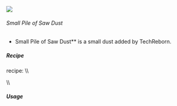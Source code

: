 ![](/mods/techreborn/small_pile_of_saw_dust.png)

###### Small Pile of Saw Dust

- Small Pile of Saw Dust** is a small dust added by TechReborn.


##### Recipe

<Mcitem id="minecraft:crafting_table"/> recipe: \\\\
<Recipe recipe=" input air air air input air techreborn:saw_dust air
input air air air output techreborn:small_pile_of_saw_dust,4
"/>

\\\\

##### Usage

<Recipe recipe=" input techreborn:small_pile_of_saw_dust
techreborn:small_pile_of_saw_dust air input
techreborn:small_pile_of_saw_dust techreborn:small_pile_of_saw_dust air
input air air air output techreborn:saw_dust "/>
